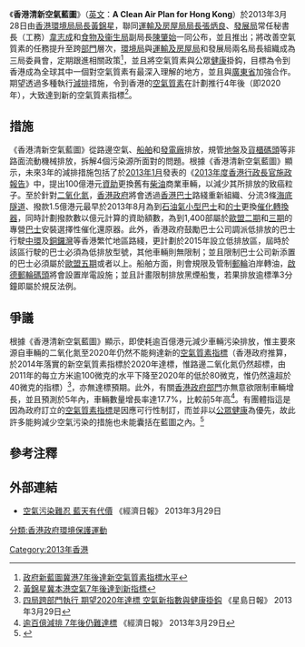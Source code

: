 《'''香港清新空氣藍圖'''》（[[英文|英文]]：'''A Clean Air Plan for Hong Kong'''）於2013年3月28日由[[香港|香港]][[環境局局長|環境局局長]][[黃錦星|黃錦星]]，聯同[[運輸及房屋局局長|運輸及房屋局局長]][[張炳良|張炳良]]、[[發展局|發展局]]常任秘書長（工務）[[韋志成|韋志成]]和[[食物及衞生局|食物及衞生局]]副局長[[陳肇始|陳肇始]]一同公布，並且推出；將改善空氣質素的任務提升至跨[[香港政府部門|部門]]層次，[[環境局|環境局]]與[[運輸及房屋局|運輸及房屋局]]和發展局兩名局長組織成為三局委員會，定期跟進相關政策<ref>[http://hk.news.yahoo.com/政府新藍圖冀港7年後達新空氣質素指標水平-104900596.html 政府新藍圖冀港7年後達新空氣質素指標水平]</ref>，並且將空氣質素與公眾[[健康|健康]]掛鈎，目標為令到香港成為全球其中一個對空氣質素有最深入理解的地方，並且與[[廣東省|廣東省]]加強合作。期望透過多種執行[[減排|減排]]措施，令到香港的[[空氣質素|空氣質素]]在計劃推行4年後（即2020年），大致達到新的空氣質素指標<ref>[http://hk.news.yahoo.com/黃錦星冀本港空氣7年後達到新指標-020100871.html 黃錦星冀本港空氣7年後達到新指標]</ref>。

== 措施 ==
《香港清新空氣藍圖》從路邊空氣、[[船舶|船舶]]和[[發電廠|發電廠]]排放，規管[[地盤|地盤]]及[[貨櫃碼頭|貨櫃碼頭]]等非路面流動機械排放，拆解4個污染源所面對的問題。根據《香港清新空氣藍圖》顯示，未來3年的減排措施包括了於[[2013年1月|2013年1月]]發表的《[[2013年度香港行政長官施政報告|2013年度香港行政長官施政報告]]》中，提出100億港元[[資助|資助]]更換舊有[[柴油|柴油]]商業車輛，以減少其所排放的致癌粒子。至於針對[[二氧化氮|二氧化氮]]，[[香港政府|香港政府]]將會透過[[香港巴士|香港巴士]]路綫重新組織、分流3條[[海底隧道|海底隧道]]、撥款1.5億港元最早於2013年8月為到[[石油氣|石油氣]][[香港小型巴士|小型巴士]]和[[香港的士|的士]]更換[[催化轉換器|催化轉換器]]，同時計劃撥款數以億元計算的資助額數，為到1,400部屬於[[歐盟二期|歐盟二期]]和[[歐盟三期|三期]]的專營[[香港巴士|巴士]]安裝選擇性催化還原器。此外，香港政府鼓勵巴士公司調派低排放的巴士行駛[[中環|中環]]及[[銅鑼灣|銅鑼灣]]等香港繁忙地區路綫，更計劃於2015年設立低排放區，屆時於該區行駛的巴士必須為低排放型號，其他車輛則無限制；並且限制巴士公司新添置的巴士必須屬於[[歐盟五期|歐盟五期]]或者以上。船舶方面，則會規限及管制[[郵輪|郵輪]]泊岸轉油，[[啟德郵輪碼頭|啟德郵輪碼頭]]將會設置岸電設施；並且計畫限制排放黑煙船隻，若果排放逾標準3分鐘即屬於規反法例。

== 爭議 ==
根據《香港清新空氣藍圖》顯示，即使耗逾百億港元減少車輛污染排放，惟主要來源自車輛的二氧化氮至2020年仍然不能夠達新的[[香港空氣質素指標|空氣質素指標]]（香港政府推算，於2014年落實的新空氣質素指標於2020年達標，惟路邊二氧化氮仍然超標，由2011年的每立方米逾100微克的水平下降至2020年的低於80微克，惟仍然遠超於40微克的指標）<ref>[http://hk.news.yahoo.com/四局跨部門執行-期望2020年達標-空氣新指數與健康掛鈎-220209504.html 四局跨部門執行 期望2020年達標 空氣新指數與健康掛鈎] 《星島日報》 2013年3月29日</ref>，亦無達標預期。此外，有關[[香港政府部門|香港政府部門]]亦無意欲限制車輛增長，並且預測於5年內，車輛數量增長率達17.7%，比較前5年高<ref>[http://hk.news.yahoo.com/逾百億減排-7年後仍難達標-224715117.html 逾百億減排 7年後仍難達標] 《經濟日報》 2013年3月29日</ref>。有團體指這是因為政府訂立的[[香港空氣質素指標|空氣質素指標]]是因應可行性制訂，而並非以[[公共卫生|公眾健康]]為優先，故此許多能夠減少空氣污染的措施也未能囊括在藍圖之內。<ref>{{Cite web|url=https://news.mingpao.com/pns/dailynews/web_tc/article/20180713/s00001/1531419423580|title=早稱部分措施不可行 政府被批本末倒置|accessdate=10/8/2018|author=|date=|publisher=明報}}</ref>

== 參考注釋 ==
{{reflist}}

== 外部連結 ==
*[http://hk.news.yahoo.com/空氣污染難忍-藍天有代價-224649620.htm 空氣污染難忍 藍天有代價] 《經濟日報》 2013年3月29日

[[分類:香港政府環境保護運動|分類:香港政府環境保護運動]]
[[Category:2013年香港|Category:2013年香港]]